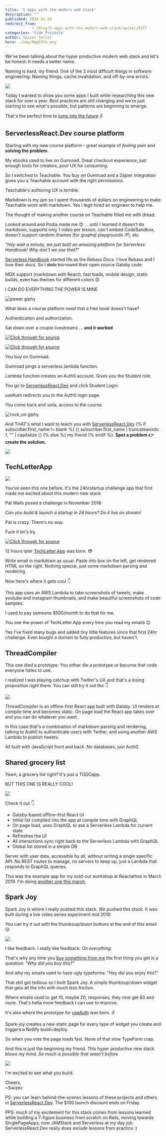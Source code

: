 ```yaml
---
title: '5 apps with the modern web stack'
description: ""
published: 2020-01-29
redirect_from: 
            - /blog/5-apps-with-the-modern-web-stack/swizec/9317
categories: 'Side Projects'
author: Swizec Teller
hero: ./img/MggFX7u.png
---
```

We've been talking about the hyper productive modern web stack and let's be honest: It needs a better name.





Naming is hard, my friend. One of the 2 most difficult things in software engineering: Naming things, cache invalidation, and off-by-one errors.



![](./img/MggFX7u.png)



Today I wanted to show you some apps I built while researching this new stack for over a year. Best practices are still changing and we're just starting to see what's possible, but patterns are beginning to emerge.



That's the perfect time to [jump into the future](https://serverlessreact.dev) ✌️



## ServerlessReact.Dev course platform



Starting with my new course platform – great example of _feeling pain_ and **solving the problem**.



My ebooks used to live on Gumroad. Great checkout experience, just enough tools for creators, poor UX for consuming.



So I switched to Teachable. You buy on Gumroad and a Zapier integration gives you a Teachable account with the right permissions.



Teachable's authoring UX is _terrible_.



Markdown is my jam so I spent thousands of dollars on engineering to make Teachable work with markdown. Yes I legit hired an engineer to help me.



The thought of making another course on Teachable filled me with dread.



Looked around and Podia made me 😍 ... until I learned it doesn't do markdown, supports only 1 video per lesson, can't embed CodeSandbox, doesn't support random iframes (for graphql playgrounds :P), etc.



_"Hey wait a minute, we just built an amazing platform for Serverless Handbook! Why don't we use that?"_



[Serverless Handbook](https://serverlesshandbook.dev) started life as the Rebass Docs. I love Rebass and I love their docs. So I ~~stole~~ borrowed their open source Gatsby code.



MDX support (markdown with React), fast loads, mobile design, static builds, even has themes for different colors 😍



I CAN DO EVERYTHING THE POWER IS MINE



![power giphy](./img/media-3o84sq21TxDH6PyYms-giphy.gif)



What does a course platform need that a free book doesn't have?



Authentication and authorization.



Sat down over a couple livestreams ... **and it worked**



[![Click through for source](./img/techletter.app-screenshot-1580316667326.png)](https://www.youtube.com/watch?v=-b14ww6GXNY)



[![Click through for source](./img/techletter.app-screenshot-1580316666651.png)](https://www.youtube.com/watch?v=lwaHKXItp2k)



You buy on Gumroad.



Gumroad pings a serverless lambda function.



Lambda function creates an Auth0 account. Gives you the Student role.



You go to [ServerlessReact.Dev](https://serverlessreact.dev) and click Student Login.



useAuth redirects you to the Auth0 login page.



You come back and voila, access to the course.



![rock_on giphy](./img/media-u0v3z2iQLxyHC-giphy.gif)



And THAT's what I want to teach you with [ServerlessReact.Dev](https://serverlessreact.dev) {% if subscriber.first_name != blank %} {{ subscriber.first_name | truncatewords: 1, "" | capitalize }} {% else %} my friend {% endif %}. **Spot a problem 👉 create the solution.**



[![](./img/H43WagD.png)](https://twitter.com/Swizec/status/1222387776970117120)



## TechLetterApp



[![](./img/InwptHv.png)](https://techletter.app/)



You've seen this one before. It's the 24hrstartup challenge app that first made me excited about this modern new stack.



Pat Walls posed a challenge in November 2018:



_Can you build & launch a startup in 24 hours? Do it live on stream!_



Pat is crazy. There's no way.



Fuck it let's try.



[![Click through for source](./img/techletter.app-screenshot-1580316667107.png)](https://www.youtube.com/watch?v=sqlC1zNYG4M)



12 hours later [TechLetter.App](https://techletter.app) was born. 😳



Write email in markdown as usual. Paste into box on the left, get rendered HTML on the right. Nothing special, just some markdown parsing and rendering.



Now here's where it gets cool 👇



This app uses an AWS Lambda to take screenshots of tweets, make youtube and instagram thumbnails, and make beautiful screenshots of code samples.



I used to pay someone $500/month to do that for me.



You see the power of TechLetter.App every time you read my emails 😉



Yes I've fixed many bugs and added tiny little features since that first 24hr challenge. Even bought a domain to fully productize, but haven't.



## ThreadCompiler



This one died a prototype. You either die a prototype or become that code everyone hates to use.



I realized I was playing catchup with Twitter's UX and that's a losing proposition right there. You can still try it out tho 👇



[![](./img/mrG7OQq.gif)](https://threadcompiler.com/)



ThreadCompiler is an offline-first React app built with Gatsby. UI renders at compile time and becomes static. On page load the React app takes over and you can do whatever you want.



In this case that's a combination of markdown parsing and rendering, talking to Auth0 to authenticate users with Twitter, and using another AWS Lambda to publish tweets.



All built with JavaScript front and back. No databases, just Auth0.



## Shared grocery list



Yawn, a grocery list right? It's just a TODOapp.



BUT THIS ONE IS REALLY COOL!



[![](./img/zrt3fMG.gif)](https://shared-grocery-list.swizec.now.sh/)



Check it out 👇



- Gatsby-based offline-first React UI
- Initial list compiled into the app at compile time with GraphQL
- On page load, uses GraphQL to ask a Serverless Lambda for current state
- Refreshes the UI
- All interactions sync right back to the Serverless Lambda with GraphQL
- Global list stored in a simple DB



Server with user data, accessible by all, without writing a single specific API. No REST routes to manage, no servers to keep up, just a Lambda that responds to GraphQL queries.



This was the example app for my sold-out workshop at Reactathon in March 2019. I'm doing [another one this march](https://ti.to/real-world-react/modern-app-with-react-workshop-2020).



## Spark Joy



Spark Joy is where I really pushed this stack. _We_ pushed this stack. It was built during a live video series experiment mid 2019.



You can try it out with the thumbsup/down buttons at the end of this email 😛



[![](./img/static-widget-demo-c004d017db2b0abcc74ff30eb5c06342.gif)](https://spark-joy.netlify.com/)



I like feedback. I really like feedback. _On everything_.



That's why any time you [buy something from me](https://serverlessreact.dev/) the first thing you get is a question: _"Why did you buy this?"_



And why my emails used to have ugly typeforms: "Hey did you enjoy this?"



That shit got tedious so I built Spark Joy. A simple thumbsup/down widget that gets all the info with much less friction.



Where emails used to get 10, maybe 20, responses, they now get 60 and more. That's hella more feedback I can use to improve.



It's also where the prototype for [useAuth](https://github.com/Swizec/useAuth) was born. ✌️



Spark-joy creates a new static page for every type of widget you create and triggers a Netlify build+deploy.



So when you vote the page loads fast. None of that slow TypeForm crap.



And this is just the beginning my friend. This hyper productive new stack blows my mind. _So much is possible that wasn't before_



![](./img/media-xT0xeJpnrWC4XWblEk-giphy.gif)



I'm excited to see what you build.



Cheers,  
~Swizec



PS: you can learn behind-the-scenes lessons of these projects and others in [ServerlessReact.Dev](https://serverlessreact.dev). The $100 launch discount ends on Friday.



PPS: much of my excitement for this stack comes from lessons learned while building a 7-figure business from scratch on Rails, moving towards SinglePageApps, now JAMStack and Serverless at my day job. ServerlessReact.Dev really does include lessons from practice :)